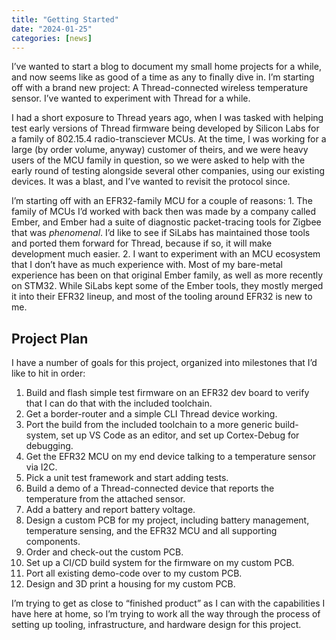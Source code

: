 ```yaml
---
title: "Getting Started"
date: "2024-01-25"
categories: [news]
---
```


I've wanted to start a blog to document my small home projects for a while, and
now seems like as good of a time as any to finally dive in. I'm starting off
with a brand new project: A Thread-connected wireless temperature sensor. I've
wanted to experiment with Thread for a while.

I had a short exposure to Thread years ago, when I was tasked with helping test
early versions of Thread firmware being developed by Silicon Labs for a family
of 802.15.4 radio-transciever MCUs. At the time, I was working for a large (by
order volume, anyway) customer of theirs, and we were heavy users of the MCU
family in question, so we were asked to help with the early round of testing
alongside several other companies, using our existing devices. It was a blast,
and I've wanted to revisit the protocol since.

I'm starting off with an EFR32-family MCU for a couple of reasons:
1. The family of MCUs I'd worked with back then was made by a company called
Ember, and Ember had a suite of diagnostic packet-tracing tools for Zigbee that
was *phenomenal*. I'd like to see if SiLabs has maintained those tools and
ported them forward for Thread, because if so, it will make development much
easier.
2. I want to experiment with an MCU ecosystem that I don't have as much
experience with. Most of my bare-metal experience has been on that original
Ember family, as well as more recently on STM32. While SiLabs kept some of the
Ember tools, they mostly merged it into their EFR32 lineup, and most of the
tooling around EFR32 is new to me.

## Project Plan

I have a number of goals for this project, organized into milestones that I'd
like to hit in order:

1. Build and flash simple test firmware on an EFR32 dev board to verify that I
can do that with the included toolchain.
2. Get a border-router and a simple CLI Thread device working.
3. Port the build from the included toolchain to a more generic build-system,
set up VS Code as an editor, and set up Cortex-Debug for debugging.
4. Get the EFR32 MCU on my end device talking to a temperature sensor via I2C.
5. Pick a unit test framework and start adding tests.
5. Build a demo of a Thread-connected device that reports the temperature from
the attached sensor.
6. Add a battery and report battery voltage.
7. Design a custom PCB for my project, including battery management, temperature
sensing, and the EFR32 MCU and all supporting components.
8. Order and check-out the custom PCB.
9. Set up a CI/CD build system for the firmware on my custom PCB.
10. Port all existing demo-code over to my custom PCB.
11. Design and 3D print a housing for my custom PCB.

I'm trying to get as close to "finished product" as I can with the capabilities
I have here at home, so I'm trying to work all the way through the process of
setting up tooling, infrastructure, and hardware design for this project.